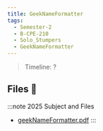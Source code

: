 ```yaml
---
title: GeekNameFormatter
tags:
  - Semester-2
  - B-CPE-210
  - Solo_Stumpers
  - GeekNameFormatter
---
```

> Timeline: ?


## Files 📂

:::note 2025 Subject and Files
- [geekNameFormatter.pdf](https://github.com/Studio-17/Epitech-Subjects/raw/main/Semester-2/B-CPE-210/Solo_Stumpers/GeekNameFormatter/geekNameFormatter.pdf)
:::

